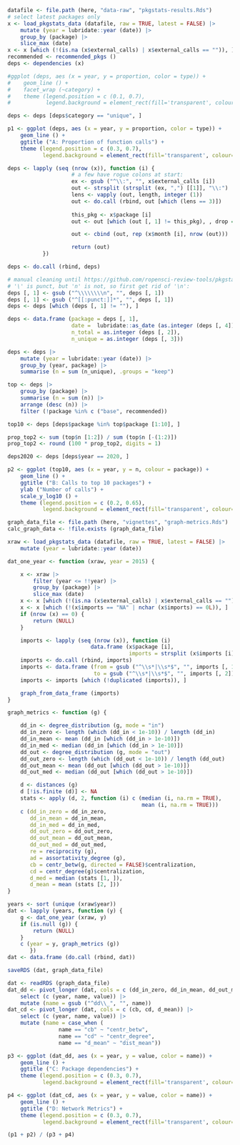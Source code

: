 

```r
datafile <- file.path (here, "data-raw", "pkgstats-results.Rds")
# select latest packages only
x <- load_pkgstats_data (datafile, raw = TRUE, latest = FALSE) |>
    mutate (year = lubridate::year (date)) |>
    group_by (package) |>
    slice_max (date)
x <- x [which (!(is.na (x$external_calls) | x$external_calls == "")), ]
recommended <- recommended_pkgs ()
deps <- dependencies (x)
```



```r

#ggplot (deps, aes (x = year, y = proportion, color = type)) +
#    geom_line () +
#    facet_wrap (~category) +
#    theme (legend.position = c (0.1, 0.7),
#           legend.background = element_rect(fill='transparent', colour='transparent'))

deps <- deps [deps$category == "unique", ]

p1 <- ggplot (deps, aes (x = year, y = proportion, color = type)) +
    geom_line () +
    ggtitle ("A: Proportion of function calls") +
    theme (legend.position = c (0.3, 0.7),
           legend.background = element_rect(fill='transparent', colour='transparent'))
```


```r
deps <- lapply (seq (nrow (x)), function (i) {
                    # a few have rogue colons at start:
                    ex <- gsub ("^\\:", "", x$external_calls [i])
                    out <- strsplit (strsplit (ex, ",") [[1]], "\\:")
                    lens <- vapply (out, length, integer (1))
                    out <- do.call (rbind, out [which (lens == 3)])
                    
                    this_pkg <- x$package [i]
                    out <- out [which (out [, 1] != this_pkg), , drop = FALSE]

                    out <- cbind (out, rep (x$month [i], nrow (out)))

                    return (out)
           })

deps <- do.call (rbind, deps)

# manual cleaning until https://github.com/ropensci-review-tools/pkgstats/issues/33
# '\' is punct, but 'n' is not, so first get rid of '\n':
deps [, 1] <- gsub ("^\\\\\\\\n", "", deps [, 1])
deps [, 1] <- gsub ("^[[:punct:]]*", "", deps [, 1])
deps <- deps [which (deps [, 1] != ""), ]

deps <- data.frame (package = deps [, 1],
                    date =  lubridate::as_date (as.integer (deps [, 4])),
                    n_total = as.integer (deps [, 2]),
                    n_unique = as.integer (deps [, 3]))

deps <- deps |>
    mutate (year = lubridate::year (date)) |>
    group_by (year, package) |>
    summarise (n = sum (n_unique), .groups = "keep")

top <- deps |>
    group_by (package) |>
    summarise (n = sum (n)) |>
    arrange (desc (n)) |>
    filter (!package %in% c ("base", recommended))

top10 <- deps [deps$package %in% top$package [1:10], ]

prop_top2 <- sum (top$n [1:2]) / sum (top$n [-(1:2)])
prop_top2 <- round (100 * prop_top2, digits = 1)

deps2020 <- deps [deps$year == 2020, ]
```

```r
p2 <- ggplot (top10, aes (x = year, y = n, colour = package)) +
    geom_line () +
    ggtitle ("B: Calls to top 10 packages") +
    ylab ("Number of calls") +
    scale_y_log10 () +
    theme (legend.position = c (0.2, 0.65),
           legend.background = element_rect(fill='transparent', colour='transparent'))
```


<!--

# dependency networks over time

-->

```r
graph_data_file <- file.path (here, "vignettes", "graph-metrics.Rds")
calc_graph_data <- !file.exists (graph_data_file)
```

```r
xraw <- load_pkgstats_data (datafile, raw = TRUE, latest = FALSE) |>
    mutate (year = lubridate::year (date))

dat_one_year <- function (xraw, year = 2015) {

    x <- xraw |>
        filter (year <= !!year) |>
        group_by (package) |>
        slice_max (date)
    x <- x [which (!(is.na (x$external_calls) | x$external_calls == "")), ]
    x <- x [which (!(x$imports == "NA" | nchar (x$imports) == 0L)), ]
    if (nrow (x) == 0) {
        return (NULL)
    }

    imports <- lapply (seq (nrow (x)), function (i)
                          data.frame (x$package [i],
                                      imports = strsplit (x$imports [i], ",") [[1]]))
    imports <- do.call (rbind, imports)
    imports <- data.frame (from = gsub ("^\\s*|\\s*$", "", imports [, 1]),
                           to = gsub ("^\\s*|\\s*$", "", imports [, 2]))
    imports <- imports [which (!duplicated (imports)), ]

    graph_from_data_frame (imports)
}

graph_metrics <- function (g) {

    dd_in <- degree_distribution (g, mode = "in")
    dd_in_zero <- length (which (dd_in < 1e-10)) / length (dd_in)
    dd_in_mean <- mean (dd_in [which (dd_in > 1e-10)])
    dd_in_med <- median (dd_in [which (dd_in > 1e-10)])
    dd_out <- degree_distribution (g, mode = "out")
    dd_out_zero <- length (which (dd_out < 1e-10)) / length (dd_out)
    dd_out_mean <- mean (dd_out [which (dd_out > 1e-10)])
    dd_out_med <- median (dd_out [which (dd_out > 1e-10)])

    d <- distances (g)
    d [!is.finite (d)] <- NA
    stats <- apply (d, 2, function (i) c (median (i, na.rm = TRUE),
                                          mean (i, na.rm = TRUE)))
    c (dd_in_zero = dd_in_zero,
       dd_in_mean = dd_in_mean,
       dd_in_med = dd_in_med,
       dd_out_zero = dd_out_zero,
       dd_out_mean = dd_out_mean,
       dd_out_med = dd_out_med,
       re = reciprocity (g),
       ad = assortativity_degree (g),
       cb = centr_betw(g, directed = FALSE)$centralization,
       cd = centr_degree(g)$centralization,
       d_med = median (stats [1, ]),
       d_mean = mean (stats [2, ]))
}

years <- sort (unique (xraw$year))
dat <- lapply (years, function (y) {
    g <- dat_one_year (xraw, y)
    if (is.null (g)) {
        return (NULL)
    }
    c (year = y, graph_metrics (g))
       })
dat <- data.frame (do.call (rbind, dat))

saveRDS (dat, graph_data_file)
```

```r
dat <- readRDS (graph_data_file)
dat_dd <- pivot_longer (dat, cols = c (dd_in_zero, dd_in_mean, dd_out_mean)) |>
    select (c (year, name, value)) |>
    mutate (name = gsub ("^dd\\_", "", name))
dat_cd <- pivot_longer (dat, cols = c (cb, cd, d_mean)) |>
    select (c (year, name, value)) |>
    mutate (name = case_when (
                name == "cb" ~ "centr_betw",
                name == "cd" ~ "centr_degree",
                name == "d_mean" ~ "dist_mean"))

p3 <- ggplot (dat_dd, aes (x = year, y = value, color = name)) +
    geom_line () +
    ggtitle ("C: Package dependencies") +
    theme (legend.position = c (0.3, 0.7),
           legend.background = element_rect(fill='transparent', colour='transparent'))

p4 <- ggplot (dat_cd, aes (x = year, y = value, color = name)) +
    geom_line () +
    ggtitle ("D: Network Metrics") +
    theme (legend.position = c (0.3, 0.7),
           legend.background = element_rect(fill='transparent', colour='transparent'))
```

```r
(p1 + p2) / (p3 + p4)
```
